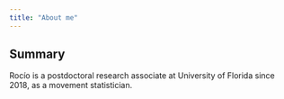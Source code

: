 ```yaml
---
title: "About me"
---
```


## Summary

Rocío is a postdoctoral research associate at University of Florida since 2018, as a movement statistician.